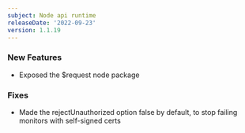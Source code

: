 ```yaml
---
subject: Node api runtime
releaseDate: '2022-09-23'
version: 1.1.19
---
```


### New Features
* Exposed the $request node package
### Fixes
* Made the rejectUnauthorized option false by default, to stop failing monitors with self-signed certs
